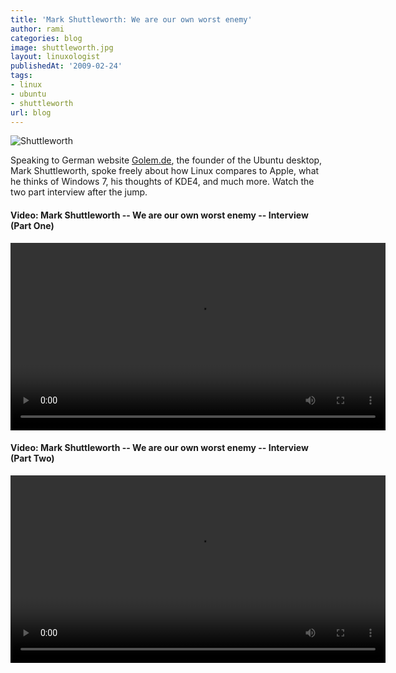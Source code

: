 ```yaml
---
title: 'Mark Shuttleworth: We are our own worst enemy'
author: rami
categories: blog
image: shuttleworth.jpg
layout: linuxologist
publishedAt: '2009-02-24'
tags:
- linux
- ubuntu
- shuttleworth
url: blog
---
```


![Shuttleworth](/assets/images/content/blog/shuttleworth.jpg)

Speaking to German website [Golem.de](http://video.golem.de/list/mark_shuttleworth_-_we_are_our_own_worst_enemy.html), the founder of the Ubuntu desktop, Mark Shuttleworth, spoke freely about how Linux compares to Apple, what he thinks of Windows 7, his thoughts of KDE4, and much more. Watch the two part interview after the jump.

#### Video: Mark Shuttleworth -- We are our own worst enemy -- Interview (Part One)
<video controls width="600">
    <source src="/assets/videos/content/blog/mark-shuttleworth-we-are-our-worst-enemy-interview-part-1.mp4 "
            type="video/mp4"/>
    Sorry, your browser doesn't support embedded videos.
</video>



#### Video: Mark Shuttleworth -- We are our own worst enemy -- Interview (Part Two)

<video controls width="600">
    <source src="/assets/videos/content/blog/mark-shuttleworth-we-are-our-worst-enemy-interview-part-2.mp4 "
            type="video/mp4"/>
    Sorry, your browser doesn't support embedded videos.
</video>

